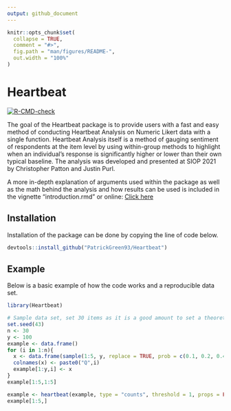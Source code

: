 ```yaml
---
output: github_document
---
```


<!-- README.md is generated from README.Rmd. Please edit that file -->

```r
knitr::opts_chunk$set(
  collapse = TRUE,
  comment = "#>",
  fig.path = "man/figures/README-",
  out.width = "100%"
)
```

# Heartbeat

<!-- badges: start -->
[![R-CMD-check](https://github.com/patrickgreen93/Heartbeat/workflows/R-CMD-check/badge.svg)](https://github.com/patrickgreen93/Heartbeat/actions)
<!-- badges: end -->

The goal of the Heartbeat package is to provide users with a fast and easy method of conducting Heartbeat Analysis on Numeric Likert data with a single function. Heartbeat Analysis itself is a method of gauging sentiment of respondents at the item level by using within-group methods to highlight when an individual's response is significantly higher or lower than their own typical baseline. The analysis was developed and presented at SIOP 2021 by Christopher Patton and Justin Purl.

A more in-depth explanation of arguments used within the package as well as the math behind the analysis and how results can be used is included in the vignette "introduction.rmd" or online: [Click here](https://patrickgreen93.github.io/Heartbeat/articles/Introduction.html)

## Installation

Installation of the package can be done by copying the line of code below.

``` r
devtools::install_github("PatrickGreen93/Heartbeat")
```

## Example

Below is a basic example of how the code works and a reproducible data set. 

```r
library(Heartbeat)

# Sample data set, set 30 items as it is a good amount to set a theoretical "baseline".
set.seed(43)
n <- 30
y <- 100
example <- data.frame()
for (i in 1:n){
  x <- data.frame(sample(1:5, y, replace = TRUE, prob = c(0.1, 0.2, 0.4, 0.2, 0.1)))
  colnames(x) <- paste0("Q",i)
  example[1:y,i] <- x
}
example[1:5,1:5]

example <- heartbeat(example, type = "counts", threshold = 1, props = FALSE, controversial = TRUE)
example[1:5,]

```
